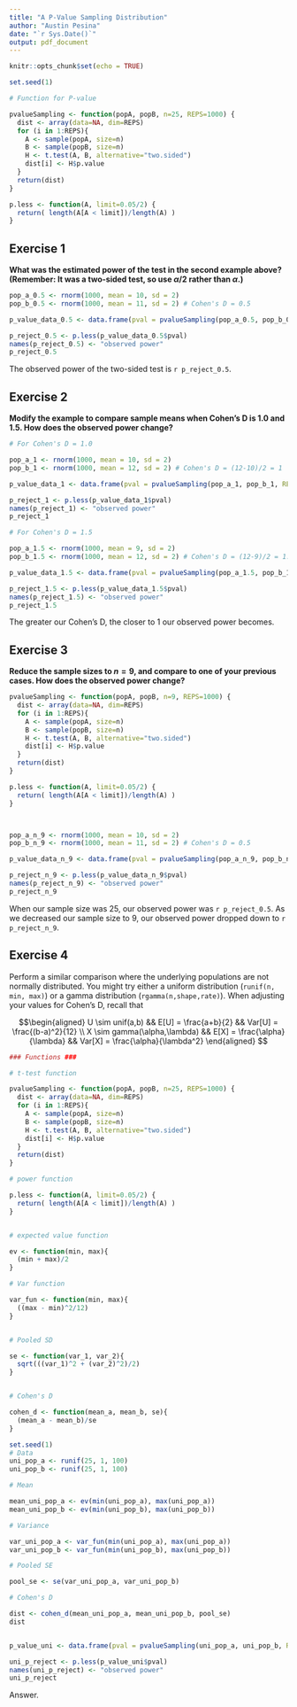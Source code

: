 ```yaml
---
title: "A P-Value Sampling Distribution"
author: "Austin Pesina"
date: "`r Sys.Date()`"
output: pdf_document
---
```


```r
knitr::opts_chunk$set(echo = TRUE)
```


```r
set.seed(1)

# Function for P-value

pvalueSampling <- function(popA, popB, n=25, REPS=1000) {
  dist <- array(data=NA, dim=REPS)
  for (i in 1:REPS){
    A <- sample(popA, size=n)
    B <- sample(popB, size=n)
    H <- t.test(A, B, alternative="two.sided")    
    dist[i] <- H$p.value
  }
  return(dist)
}

p.less <- function(A, limit=0.05/2) {
  return( length(A[A < limit])/length(A) )
}
```

## Exercise 1 

**What was the estimated power of the test in the second example above? (Remember: It was a two-sided test, so use $\alpha/2$ rather than $\alpha$.)**

```r
pop_a_0.5 <- rnorm(1000, mean = 10, sd = 2)
pop_b_0.5 <- rnorm(1000, mean = 11, sd = 2) # Cohen's D = 0.5

p_value_data_0.5 <- data.frame(pval = pvalueSampling(pop_a_0.5, pop_b_0.5, REPS = 4096))

p_reject_0.5 <- p.less(p_value_data_0.5$pval)
names(p_reject_0.5) <- "observed power"
p_reject_0.5
```

The observed power of the two-sided test is `r p_reject_0.5`.




## Exercise 2

**Modify the example to compare sample means when Cohen's D is 1.0 and 1.5. How does the observed power change?**

```r
# For Cohen's D = 1.0

pop_a_1 <- rnorm(1000, mean = 10, sd = 2)
pop_b_1 <- rnorm(1000, mean = 12, sd = 2) # Cohen's D = (12-10)/2 = 1

p_value_data_1 <- data.frame(pval = pvalueSampling(pop_a_1, pop_b_1, REPS = 4096))

p_reject_1 <- p.less(p_value_data_1$pval)
names(p_reject_1) <- "observed power"
p_reject_1
```

```r
# For Cohen's D = 1.5

pop_a_1.5 <- rnorm(1000, mean = 9, sd = 2)
pop_b_1.5 <- rnorm(1000, mean = 12, sd = 2) # Cohen's D = (12-9)/2 = 1.5

p_value_data_1.5 <- data.frame(pval = pvalueSampling(pop_a_1.5, pop_b_1.5, REPS = 4096))

p_reject_1.5 <- p.less(p_value_data_1.5$pval)
names(p_reject_1.5) <- "observed power"
p_reject_1.5
```

The greater our Cohen's D, the closer to 1 our observed power becomes.




## Exercise 3

**Reduce the sample sizes to $n=9$, and compare to one of your previous cases. How does the observed power change?**

```r
pvalueSampling <- function(popA, popB, n=9, REPS=1000) {
  dist <- array(data=NA, dim=REPS)
  for (i in 1:REPS){
    A <- sample(popA, size=n)
    B <- sample(popB, size=n)
    H <- t.test(A, B, alternative="two.sided")    
    dist[i] <- H$p.value
  }
  return(dist)
}

p.less <- function(A, limit=0.05/2) {
  return( length(A[A < limit])/length(A) )
}



pop_a_n_9 <- rnorm(1000, mean = 10, sd = 2)
pop_b_n_9 <- rnorm(1000, mean = 11, sd = 2) # Cohen's D = 0.5

p_value_data_n_9 <- data.frame(pval = pvalueSampling(pop_a_n_9, pop_b_n_9, REPS = 4096))

p_reject_n_9 <- p.less(p_value_data_n_9$pval)
names(p_reject_n_9) <- "observed power"
p_reject_n_9
```

When our sample size was 25, our observed power was `r p_reject_0.5`. As we decreased our sample size to 9, our observed power dropped down to `r p_reject_n_9`.




## Exercise 4

Perform a similar comparison where the underlying populations are not normally distributed. You might try either a uniform distribution (`runif(n, min, max)`) or a gamma distribution (`rgamma(n,shape,rate)`). When adjusting your values for Cohen's D, recall that

$$\begin{aligned} U \sim unif(a,b) && E[U] = \frac{a+b}{2} && Var[U] = \frac{(b-a)^2}{12} \\
X \sim gamma(\alpha,\lambda) && E[X] = \frac{\alpha}{\lambda} && Var[X] = \frac{\alpha}{\lambda^2} \end{aligned} $$


```r
### Functions ###

# t-test function

pvalueSampling <- function(popA, popB, n=25, REPS=1000) {
  dist <- array(data=NA, dim=REPS)
  for (i in 1:REPS){
    A <- sample(popA, size=n)
    B <- sample(popB, size=n)
    H <- t.test(A, B, alternative="two.sided")    
    dist[i] <- H$p.value
  }
  return(dist)
}

# power function

p.less <- function(A, limit=0.05/2) {
  return( length(A[A < limit])/length(A) )
}


# expected value function

ev <- function(min, max){
  (min + max)/2
}

# Var function

var_fun <- function(min, max){
  ((max - min)^2/12)
}


# Pooled SD

se <- function(var_1, var_2){
  sqrt(((var_1)^2 + (var_2)^2)/2)
}


# Cohen's D

cohen_d <- function(mean_a, mean_b, se){
  (mean_a - mean_b)/se
}
```



```r
set.seed(1)
# Data
uni_pop_a <- runif(25, 1, 100)
uni_pop_b <- runif(25, 1, 100)

# Mean

mean_uni_pop_a <- ev(min(uni_pop_a), max(uni_pop_a))
mean_uni_pop_b <- ev(min(uni_pop_b), max(uni_pop_b))

# Variance

var_uni_pop_a <- var_fun(min(uni_pop_a), max(uni_pop_a))
var_uni_pop_b <- var_fun(min(uni_pop_b), max(uni_pop_b))

# Pooled SE

pool_se <- se(var_uni_pop_a, var_uni_pop_b)

# Cohen's D

dist <- cohen_d(mean_uni_pop_a, mean_uni_pop_b, pool_se)
dist


p_value_uni <- data.frame(pval = pvalueSampling(uni_pop_a, uni_pop_b, REPS = 1000))

uni_p_reject <- p.less(p_value_uni$pval)
names(uni_p_reject) <- "observed power"
uni_p_reject
```

Answer.
